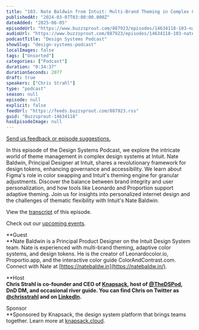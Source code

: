 ```yaml
---
title: "103. Nate Baldwin from Intuit: Multi-Brand Theming in Complex Organizations"
publishedAt: "2024-03-07T03:00:00.000Z"
dateAdded: "2025-06-05"
episodeUrl: "https://www.buzzsprout.com/887923/episodes/14634118-103-nate-baldwin-from-intuit-multi-brand-theming-in-complex-organizations.mp3"
audioUrl: "https://www.buzzsprout.com/887923/episodes/14634118-103-nate-baldwin-from-intuit-multi-brand-theming-in-complex-organizations.mp3"
podcastTitle: "Design Systems Podcast"
showSlug: "design-systems-podcast"
localImages: false
tags: ["Unsorted"]
categories: ["Podcast"]
duration: "0:34:37"
durationSeconds: 2077
draft: true
speakers: ["Chris Strahl"]
type: "podcast"
season: null
episode: null
explicit: false
feedUrl: "https://feeds.buzzsprout.com/887923.rss"
guid: "Buzzsprout-14634118"
hasEpisodeImage: null
---
```

[Send us feedback or episode suggestions.](https://www.buzzsprout.com/twilio/text_messages/887923/open_sms)

In this episode of the Design Systems Podcast, we explore the intricate world of theme management in complex design systems at Intuit. Nate Baldwin, Principal Designer at Intuit, shares a revolutionary framework for design tokens, enhancing governance and accessibility. We learn about Figma's role in color swapping and Intuit's theming engine for granular adjustments. Discover the balance between brand integrity and user personalization, and how tools like Leonardo and Proportion support adaptive theming. Join us for insights into personalized internet design and the challenges of thematic flexibility with Intuit's Nate Baldwin.

View the [transcript](https://docs.google.com/document/d/1rDdaSSO5IB9YiTcAAcNnLGySCwf3e6d_T3tPCzg5714/edit?usp=drive_link) of this episode.

Check out our [upcoming events](https://www.knapsack.cloud/events).

**Guest  
**Nate Baldwin is a Principal Product Designer on the Intuit Design System team. Nate is experienced with multi-brand theming, adaptive color systems, and design tokens. He is the creator of Leonardocolor.io, Proportio.app, and the interactive color guide ColorAndContrast.com. Connect with Nate at [https://natebaldw.in](https://natebaldw.in/).

**Host  
**Chris Strahl is co-founder and CEO of [Knapsack](https://www.knapsack.cloud/), host of [@TheDSPod](https://twitter.com/thedspod), DnD DM, and occasional river guide. You can find Chris on Twitter as [@chrisstrahl](https://twitter.com/chrisstrahl) and on [LinkedIn](https://www.linkedin.com/in/chrisstrahl/).**  

Sponsor  
**Sponsored by Knapsack, the design system platform that brings teams together. Learn more at [knapsack.cloud](https://www.knapsack.cloud/?utm_source=podcast).
